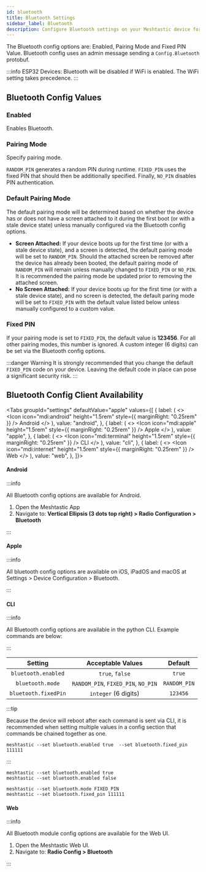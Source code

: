 ```yaml
---
id: bluetooth
title: Bluetooth Settings
sidebar_label: Bluetooth
description: Configure Bluetooth settings on your Meshtastic device for connectivity with smartphones and other devices.
---
```



The Bluetooth config options are: Enabled, Pairing Mode and Fixed PIN Value. Bluetooth config uses an admin message sending a `Config.Bluetooth` protobuf.

:::info
ESP32 Devices: Bluetooth will be disabled if WiFi is enabled. The WiFi setting takes precedence.
:::

## Bluetooth Config Values

### Enabled

Enables Bluetooth.

### Pairing Mode

Specify pairing mode.

`RANDOM_PIN` generates a random PIN during runtime.
`FIXED_PIN` uses the fixed PIN that should then be additionally specified.
Finally, `NO_PIN` disables PIN authentication.

### Default Pairing Mode

The default pairing mode will be determined based on whether the device has or does not have a screen attached to it during the first boot (or with a stale device state) unless manually configured via the Bluetooth config options.

- **Screen Attached:** If your device boots up for the first time (or with a stale device state), and a screen is detected, the default pairing mode will be set to `RANDOM_PIN`. Should the attached screen be removed after the device has already been booted, the default pairing mode of `RANDOM_PIN` will remain unless manually changed to `FIXED_PIN` or `NO_PIN`. It is recommended the pairing mode be updated prior to removing the attached screen.
- **No Screen Attached:** If your device boots up for the first time (or with a stale device state), and no screen is detected, the default paring mode will be set to `FIXED_PIN` with the default value listed below unless manually configured to a custom value.

### Fixed PIN

If your pairing mode is set to `FIXED_PIN`, the default value is **123456**. For all other pairing modes, this number is ignored. A custom integer (6 digits) can be set via the Bluetooth config options.

:::danger Warning
It is strongly recommended that you change the default `FIXED_PIN` code on your device. Leaving the default code in place can pose a significant security risk.
:::

## Bluetooth Config Client Availability

<Tabs
  groupId="settings"
  defaultValue="apple"
  values={[
    {
      label: (
        <>
          <Icon icon="mdi:android" height="1.5rem" style={{ marginRight: "0.25rem" }} /> Android
        </>
      ),
      value: "android",
    },
    {
      label: (
        <>
          <Icon icon="mdi:apple" height="1.5rem" style={{ marginRight: "0.25rem" }} /> Apple
        </>
      ),
      value: "apple",
    },
    {
      label: (
        <>
          <Icon icon="mdi:terminal" height="1.5rem" style={{ marginRight: "0.25rem" }} /> CLI
        </>
      ),
      value: "cli",
    },
    {
      label: (
        <>
          <Icon icon="mdi:internet" height="1.5rem" style={{ marginRight: "0.25rem" }} /> Web
        </>
      ),
      value: "web",
    },
  ]}>

<TabItem value="android">

#### Android

:::info

All Bluetooth config options are available for Android.

1. Open the Meshtastic App
2. Navigate to: **Vertical Ellipsis (3 dots top right) > Radio Configuration > Bluetooth**

:::

</TabItem>
<TabItem value="apple">

#### Apple

:::info

All bluetooth config options are available on iOS, iPadOS and macOS at Settings > Device Configuration > Bluetooth.

:::

</TabItem>
<TabItem value="cli">

#### CLI

:::info

All Bluetooth config options are available in the python CLI. Example commands are below:

:::

|       Setting        |          Acceptable Values          |   Default    |
| :------------------: | :---------------------------------: | :----------: |
| `bluetooth.enabled`  |           `true`, `false`           |    `true`    |
|   `bluetooth.mode`   | `RANDOM_PIN`, `FIXED_PIN`, `NO_PIN` | `RANDOM_PIN` |
| `bluetooth.fixedPin` |        `integer` (6 digits)         |   `123456`   |

:::tip

Because the device will reboot after each command is sent via CLI, it is recommended when setting multiple values in a config section that commands be chained together as one.

```shell title="Example:"
meshtastic --set bluetooth.enabled true  --set bluetooth.fixed_pin 111111
```

:::

```shell title="Enable/Disable Bluetooth Module"
meshtastic --set bluetooth.enabled true
meshtastic --set bluetooth.enabled false
```

```shell title="Set a fixed pin"
meshtastic --set bluetooth.mode FIXED_PIN
meshtastic --set bluetooth.fixed_pin 111111
```

</TabItem>
<TabItem value="web">

#### Web

:::info

All Bluetooth module config options are available for the Web UI.

1. Open the Meshtastic Web UI.
2. Navigate to: **Radio Config > Bluetooth**

:::

</TabItem>
</Tabs>
